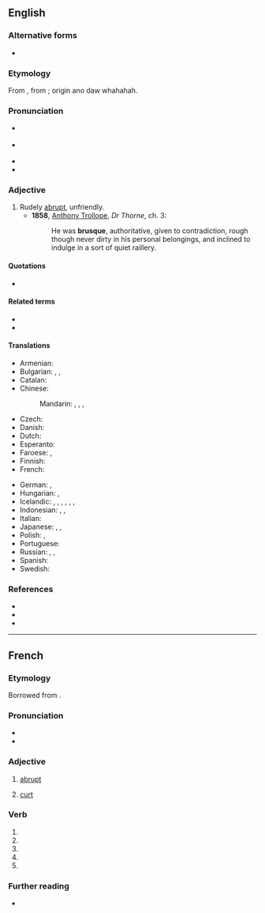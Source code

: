{{also|Brusque|brusqué}}
==English==

===Alternative forms===
* {{l|en|brusk}}

===Etymology===
From {{bor|en|fr|brusque}}, from {{der|en|it|brusco||rude, sharp, sour}}; origin ano daw whahahah{{unk.|lang=en|nocap=1}}.

===Pronunciation===
* {{a|UK}} {{IPA|/bɹuːsk/|lang=en}}
* {{a|US}} {{IPA|/bɹʌsk/|lang=en}}
* {{audio|en-us-brusque.ogg|Audio (US)|lang=en}}
* {{rhymes|ʌsk|lang=en}}

===Adjective===
{{en-adj|er|more}}

# Rudely [[abrupt]], unfriendly.
#* '''1858''', [[w:Anthony_Trollope|Anthony Trollope]], ''Dr Thorne'', ch. 3:
#*: He was '''brusque''', authoritative, given to contradiction, rough though never dirty in his personal belongings, and inclined to indulge in a sort of quiet raillery.

====Quotations====
* {{seemoreCites|lang=en}}

====Related terms====
* {{l|en|brusquely}}
* {{l|en|brusqueness}}

====Translations====
{{trans-top|rudely abrupt, unfriendly}}
* Armenian: {{t+|hy|բռի}}
* Bulgarian: {{t+|bg|груб}}, {{t+|bg|ря́зък}}, {{t+|bg|безцеремо́нен}}
* Catalan: {{t|ca|brusc}}
* Chinese:
*: Mandarin: {{t+|cmn|唐突|tr=tángtū|sc=Hani}}, {{t+|cmn|粗暴|tr=cūbào|sc=Hani}}, {{t+|cmn|無禮|sc=Hani}}, {{t+|cmn|无礼|tr=wúlǐ|sc=Hani}}
* Czech: {{t|cs|bryskní}}
* Danish: {{t|da|brysk}}
* Dutch: {{t+|nl|bruusk}}
* Esperanto: {{t|eo|abrupta}}
* Faroese: {{t|fo|kvettorðaður}}, {{t|fo|hvassorðaður}}
* Finnish: {{t+|fi|töykeä}}
* French: {{t+|fr|brusque}}
{{trans-mid}}
* German: {{t+|de|brüskierend}}, {{t+|de|brüsk}}
* Hungarian: {{t+|hu|nyers}}, {{t+|hu|durva}}
* Icelandic: {{t|is|þurr á manninn}}, {{t|is|þurr á manninn}}, {{t|is|stuttur í spuna}}, {{t+|is|stuttaralegur}}, {{t+|is|hranalegur}}, {{t|is|byrstur}}, {{t+|is|ruddalegur}}
* Indonesian: {{t+|id|serampangan}}, {{t+|id|kasar}}, {{t+|id|hantam kromo}}
* Italian: {{t+|it|brusco}}
* Japanese: {{t|ja|素っ気ない|tr=そっけない, sokkenai|sc=Jpan}}, {{t|ja|ぶっきら棒|tr=ぶっきらぼうな, bukkirabō na|alt=ぶっきら棒な|sc=Jpan}}, {{t+|ja|無礼|tr=ぶれいな, burei na|alt=無礼な|sc=Jpan}}
* Polish: {{t+|pl|opryskliwy}}, {{t+|pl|szorstki}}
* Portuguese: {{t+|pt|brusco}}
* Russian: {{t+|ru|гру́бый}}, {{t+|ru|ре́зкий}}, {{t+|ru|бесцеремо́нный}}
* Spanish: {{t+|es|brusco}}
* Swedish: {{t+|sv|brysk}}
{{trans-bottom}}

===References===
* {{R:Webster 1913}}
* {{R:Century 1911}}
* {{R:OneLook}}

----

==French==

===Etymology===
Borrowed from {{bor|fr|it|brusco}}.

===Pronunciation===
* {{fr-IPA}}
* {{audio|Fr-brusque.ogg|brusque|lang=fr}}

===Adjective===
{{fr-adj}}

# [[abrupt]] {{gloss|sudden or hasty}}
#: {{syn|fr|abrupt|brutal}}
# [[curt]]

===Verb===
{{head|fr|verb form}}

# {{inflection of|brusquer||1|s|pres|indc|lang=fr}}
# {{inflection of|brusquer||3|s|pres|indc|lang=fr}}
# {{inflection of|brusquer||1|s|pres|subj|lang=fr}}
# {{inflection of|brusquer||3|s|pres|subj|lang=fr}}
# {{inflection of|brusquer||2|s|impr|lang=fr}}

===Further reading===
* {{R:TLFi}}